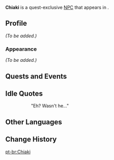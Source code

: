 {{Meta
<!-- Remove this template after adding the missing info -->
|missing_NPC_profile  = yes
}}
{{Character Infobox
|type             = Quest NPC
|image            = NPC Chiaki.png
|region           = Inazuma
|location         = Inazuma
}}
'''Chiaki''' is a quest-exclusive [[NPC]] that appears in {{Quest|Upon the Plain, a Purple Shadow}}.

==Profile==
<!-- Detailed story/lore information goes here. -->
''(To be added.)''

===Appearance===
<!-- Keep appearance section short and concise. Limit to 2 paragraphs with 3-4 sentences each. -->
''(To be added.)''

==Quests and Events==
{{Quests and Events}}

==Idle Quotes==
{{Dialogue Start}}
:: {{A|vo wylq101 5 chiaki 01.ogg}} "Eh? Wasn't he..."
{{Dialogue End}}

==Other Languages==
{{Other Languages
|default_hidden = 1
|en      = Chiaki
|zhs     = 千晶
|zhs_rm  = Qiānjīng
|zht     = 千晶
|zht_rm  = Qiānjīng
|ja      = 千晶
|ja_rm   = Chiaki
|ko      = 치아키
|es      = Chiaki
|fr      = Chiaki
|ru      = Тиаки
|th      = Chiaki
|vi      = Chiaki
|de      = Chiaki
|id      = Chiaki
|pt      = Chiaki
|tr      = Chiaki
|it      = Chiaki
}}

==Change History==
{{Change History|2.8}}
<!--
==References==
{{Reflist}}
-->

[[pt-br:Chiaki]]